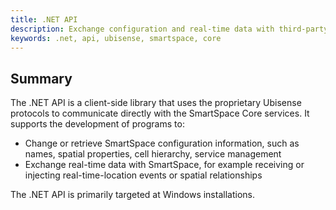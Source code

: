 ```yaml
---
title: .NET API
description: Exchange configuration and real-time data with third-party systems
keywords: .net, api, ubisense, smartspace, core
---
```


## Summary

The .NET API is a client-side library that uses the proprietary Ubisense protocols to communicate directly with the SmartSpace Core services. It supports the development of programs to:

* Change or retrieve SmartSpace configuration information, such as names, spatial properties, cell hierarchy, service management
* Exchange real-time data with SmartSpace, for example receiving or injecting real-time-location events or spatial relationships

The .NET API is primarily targeted at Windows installations.
